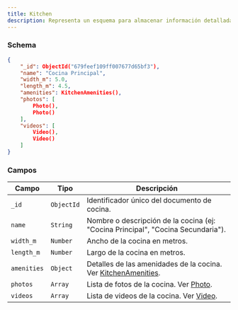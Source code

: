 ```yaml
---
title: Kitchen  
description: Representa un esquema para almacenar información detallada sobre las características y servicios de una cocina en una propiedad.
---
```


### Schema

```json
{
    "_id": ObjectId("679feef109ff007677d65bf3"),
    "name": "Cocina Principal",
    "width_m": 5.0,
    "length_m": 4.5,
    "amenities": KitchenAmenities(),
    "photos": [
        Photo(),
        Photo()
    ],
    "videos": [
        Video(),
        Video()
    ]
}
```

### Campos

| Campo                       | Tipo         | Descripción                                                                 |
|-----------------------------|--------------|-----------------------------------------------------------------------------|
| `_id`                       | `ObjectId`   | Identificador único del documento de cocina.                                |
| `name`                      | `String`     | Nombre o descripción de la cocina (ej: "Cocina Principal", "Cocina Secundaria"). |
| `width_m`                   | `Number`     | Ancho de la cocina en metros.                                               |
| `length_m`                  | `Number`     | Largo de la cocina en metros.                                               |
| `amenities`                 | `Object`     | Detalles de las amenidades de la cocina. Ver [KitchenAmenities](/docs/database/schemas/secondary-schemas/kitchen-amenities). |
| `photos`                    | `Array`      | Lista de fotos de la cocina. Ver [Photo](/docs/database/schemas/secondary-schemas/photo). |
| `videos`                    | `Array`      | Lista de videos de la cocina. Ver [Video](/docs/database/schemas/secondary-schemas/video).|
